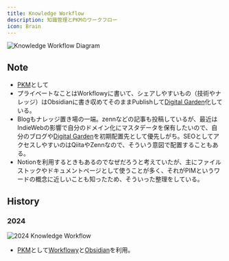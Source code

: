 ```yaml
---
title: Knowledge Workflow
description: 知識管理とPKMのワークフロー
icon: Brain
---
```


<img src="https://raw.githubusercontent.com/nitaking/media/main/wiki.nitaking.dev/workflows/knowledge-workflow.svg" alt="Knowledge Workflow Diagram" className="bg-white rounded-lg p-4" />

## Note

- [PKM](https://wiki.nitaking.dev/PKM)として
- プライベートなことはWorkflowyに書いて、シェアしやすいもの（技術やナレッジ）はObsidianに書き収めてそのままPublishして[Digital Garden](https://wiki.nitaking.dev/Digital-Garden/Digital-Garden)化している。
- Blogもナレッジ置き場の一端。zennなどの記事も投稿しているが、最近はIndieWebの影響で自分のドメイン化にマスタデータを保有したいので、自分のブログや[Digital Garden](https://wiki.nitaking.dev/Digital-Garden/Digital-Garden)を初期配置先として優先しがち。SEOとしてアクセスしやすいのはQiitaやZennなので、そういう意図で配置することもある。
- Notionを利用するときもあるのでなぜだろうと考えていたが、主にファイルストックやドキュメントページとして使うことが多く、それがPIMというワードの概念に近しいことも知ったため、そういった整理をしている。

## History

### 2024

<img src="https://raw.githubusercontent.com/nitaking/media/main/wiki.nitaking.dev/workflows/knowledge-workflow-2024.png" alt="2024 Knowledge Workflow" className="bg-white rounded-lg p-4" />

- [PKM](https://wiki.nitaking.dev/PKM)として[Workflowy](https://wiki.nitaking.dev/Workflowy)と[Obsidian](https://wiki.nitaking.dev/thoughts/Obsidian)を利用。